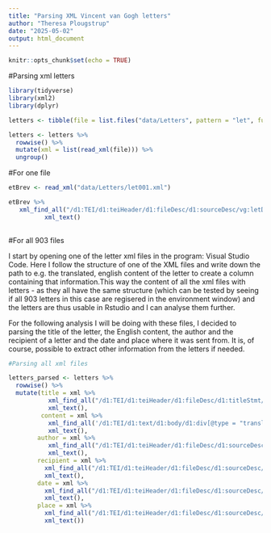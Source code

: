 ```yaml
---
title: "Parsing XML Vincent van Gogh letters"
author: "Theresa Plougstrup"
date: "2025-05-02"
output: html_document
---
```


```r
knitr::opts_chunk$set(echo = TRUE)
```

#Parsing xml letters

```r
library(tidyverse)
library(xml2)
library(dplyr)
```
```r

letters <- tibble(file = list.files("data/Letters", pattern = "let", full.names = TRUE))

```

```r
letters <- letters %>% 
  rowwise() %>% 
  mutate(xml = list(read_xml(file))) %>% 
  ungroup()
```
#For one file

```r
etBrev <- read_xml("data/Letters/let001.xml")
```

```r
etBrev %>%
   xml_find_all("/d1:TEI/d1:teiHeader/d1:fileDesc/d1:sourceDesc/vg:letDesc/vg:letHeading/vg:addressee") %>% 
          xml_text()
  
```

#For all 903 files

I start by opening one of the letter xml files in the program: Visual Studio Code. Here I follow the structure of one of the XML files and write down the path to e.g. the translated, english content of the letter to create a column containing that information.This way the content of all the xml files with letters - as they all have the same structure (which can be tested by seeing if all 903 letters in this case are regisered in the environment window) and the letters are thus usable in Rstudio and I can analyse them further.

For the following analysis I will be doing with these files, I decided to parsing the title of the letter, the English content, the author and the recipient of a letter and the date and place where it was sent from. It is, of course, possible to extract other information from the letters if needed. 

```r
#Parsing all xml files

letters_parsed <- letters %>% 
  rowwise() %>% 
  mutate(title = xml %>% 
           xml_find_all("/d1:TEI/d1:teiHeader/d1:fileDesc/d1:titleStmt/d1:title") %>% 
           xml_text(),
         content = xml %>% 
           xml_find_all('/d1:TEI/d1:text/d1:body/d1:div[@type = "translation"]') %>% 
           xml_text(),
        author = xml %>% 
           xml_find_all("/d1:TEI/d1:teiHeader/d1:fileDesc/d1:sourceDesc/vg:letDesc/vg:letHeading/d1:author") %>% 
           xml_text(), 
        recipient = xml %>% 
          xml_find_all("/d1:TEI/d1:teiHeader/d1:fileDesc/d1:sourceDesc/vg:letDesc/vg:letHeading/vg:addressee") %>% 
          xml_text(),
        date = xml %>% 
          xml_find_all("/d1:TEI/d1:teiHeader/d1:fileDesc/d1:sourceDesc/vg:letDesc/vg:letHeading/vg:dateLet") %>% 
          xml_text(), 
        place = xml %>% 
          xml_find_all("/d1:TEI/d1:teiHeader/d1:fileDesc/d1:sourceDesc/vg:letDesc/vg:letHeading/vg:placeLet") %>% 
          xml_text())
```



